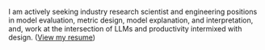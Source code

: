 I am actively seeking industry research scientist and engineering positions in model evaluation, metric design, model explanation, and interpretation, and, work at the intersection of LLMs and productivity intermixed with design. ([View my resume](https://drive.google.com/file/d/114a9vX3dpjajZa9isMDg_d294-v-FcZ7/view))